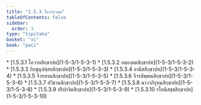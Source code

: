 ```yaml
---
title: "1.5.3 โอวาทวคฺค"
tableOfContents: false
sidebar:
  order: 3
type: "tipitaka"
basket: "vi"
book: "paci"
---
```



<DynamicBreadcrumb />



<TableOfContents book="paci" section="1.5.3">
* [1.5.3.1 โอวาทสิกฺขาปท](1-5-3/1-5-3-1)
* [1.5.3.2 อตฺถงฺคตสิกฺขาปท](1-5-3/1-5-3-2)
* [1.5.3.3 ภิกฺขุนุปสฺสยสิกฺขาปท](1-5-3/1-5-3-3)
* [1.5.3.4 อามิสสิกฺขาปท](1-5-3/1-5-3-4)
* [1.5.3.5 จีวรทานสิกฺขาปท](1-5-3/1-5-3-5)
* [1.5.3.6 จีวรสิพฺพนสิกฺขาปท](1-5-3/1-5-3-6)
* [1.5.3.7 สํวิธานสิกฺขาปท](1-5-3/1-5-3-7)
* [1.5.3.8 นาวาภิรุหนสิกฺขาปท](1-5-3/1-5-3-8)
* [1.5.3.9 ปริปาจิตสิกฺขาปท](1-5-3/1-5-3-9)
* [1.5.3.10 รโหนิสชฺชสิกฺขาปท](1-5-3/1-5-3-10)
</TableOfContents>